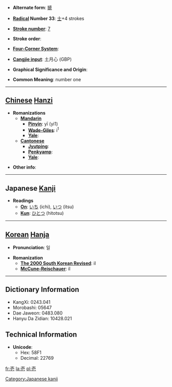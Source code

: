 * '''Alternate form''': [[搋]]

* '''[[Wiktionary:Chinese radical index| Radical]] Number 33''': [[Wiktionary:Chinese radical index 士|士]]+4 strokes

* '''[[Wiktionary:Chinese total strokes index|Stroke number]]''': [[Wiktionary:Chinese total strokes index 7|7]]

* '''Stroke order''': 

* '''[[Wiktionary:Chinese four corner index|Four-Corner System]]''': 

* '''[[Wiktionary:Chinese Cangjie index|Cangjie input]]''': 土月心 (GBP)

* '''Graphical Significance and Origin''': 

* '''Common Meaning''': number one

----

== [[Chinese]] [[Hanzi]] ==

* '''Romanizations'''
** '''[[Mandarin]]'''
*** '''[[Pinyin]]''': yī (yi1)
*** '''[[Wade-Giles]]''': i<sup>1</sup>
*** '''[[Yale]]''': 
** '''[[Cantonese]]'''
*** '''[[Jyutping]]''':
*** '''[[Penkyamp]]''': 
*** '''[[Yale]]''': 

* '''Other info''': 

----

== Japanese [[Kanji]] ==

* '''Readings'''
** '''[[On]]''': [[いち]] (ichi), [[いつ]] (itsu)
** '''[[Kun]]''': [[ひとつ]] (hitotsu)

[[Category:Japanese kanji]]
----

== [[Korean]] [[Hanja]] ==

* '''Pronunciation''': 일

* '''Romanization'''
** '''[[The 2000 South Korean Revised Romanization|The 2000 South Korean Revised]]''': il
** '''[[McCune-Reischauer]]''': il

----

== Dictionary Information ==

* KangXi: 0243.041
* Morobashi: 05647
* Dae Jaweon: 0483.080
* Hanyu Da Zidian: 10428.021

== Technical Information ==

* '''Unicode''':
** Hex: 58F1
** Decimal: 22769

[[fr:壱]]
[[la:壱]]
[[pl:壱]]